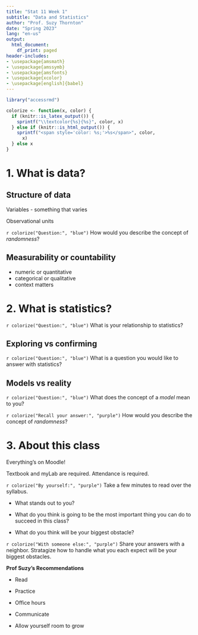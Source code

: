 ```yaml
---
title: "Stat 11 Week 1"
subtitle: "Data and Statistics" 
author: "Prof. Suzy Thornton"
date: "Spring 2023"
lang: "en-us"
output:
  html_document:
    df_print: paged
header-includes:
- \usepackage{amsmath}
- \usepackage{amssymb}
- \usepackage{amsfonts}
- \usepackage{xcolor}
- \usepackage[english]{babel}
---
```


```r
library("accessrmd")

colorize <- function(x, color) {
  if (knitr::is_latex_output()) {
    sprintf("\\textcolor{%s}{%s}", color, x)
  } else if (knitr::is_html_output()) {
    sprintf("<span style='color: %s;'>%s</span>", color,
      x)
  } else x
}

```



# 1. What is data? 

## Structure of data 

Variables - something that varies 

Observational units 

`r colorize("Question:", "blue")` How would you describe the concept of *randomness*? 


## Measurability or countability 

   - numeric or quantitative 
   - categorical or qualitative 
   - context matters 


# 2. What is statistics? 

`r colorize("Question:", "blue")` What is your relationship to statistics? 



## Exploring vs confirming 

`r colorize("Question:", "blue")` What is a question you would like to answer with statistics? 


## Models vs reality 

`r colorize("Question:", "blue")` What does the concept of a *model* mean to you?

`r colorize("Recall your answer:", "purple")` How would you describe the concept of *randomness*? 


# 3. About this class 

Everything's on Moodle! 

Textbook and myLab are required. Attendance is required. 

`r colorize("By yourself:", "purple")` 
Take a few minutes to read over the syllabus. 

- What stands out to you? 

- What do you think is going to be the most important thing you can do to succeed in this class? 

- What do you think will be your biggest obstacle? 

`r colorize("With someone else:", "purple")` 
Share your answers with a neighbor. Stratagize how to handle what you each expect will be your biggest obstacles. 


**Prof Suzy's Recommendations** 

- Read 

- Practice 

- Office hours 

- Communicate 

- Allow yourself room to grow 